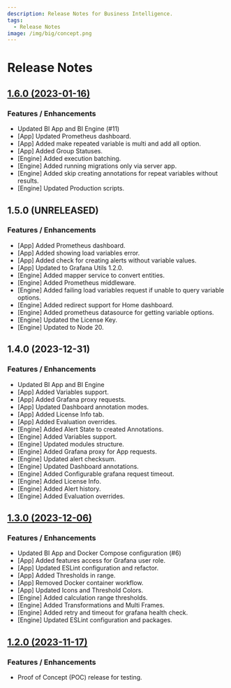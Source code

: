 ```yaml
---
description: Release Notes for Business Intelligence.
tags:
  - Release Notes
image: /img/big/concept.png
---
```



# Release Notes

## [1.6.0 (2023-01-16)](/blog/big-1.6.0-20240117/)

### Features / Enhancements

- Updated BI App and BI Engine (#11)
- [App] Updated Prometheus dashboard.
- [App] Added make repeated variable is multi and add all option.
- [App] Added Group Statuses.
- [Engine] Added execution batching.
- [Engine] Added running migrations only via server app.
- [Engine] Added skip creating annotations for repeat variables without results.
- [Engine] Updated Production scripts.

<Shorts
  src="https://www.youtube.com/embed/NG8eg1F5nX4"
  title="Business Intelligence App 1.6.0 for Grafana."
/>

## 1.5.0 (UNRELEASED)

### Features / Enhancements

- [App] Added Prometheus dashboard.
- [App] Added showing load variables error.
- [App] Added check for creating alerts without variable values.
- [App] Updated to Grafana Utils 1.2.0.
- [Engine] Added mapper service to convert entities.
- [Engine] Added Prometheus middleware.
- [Engine] Added failing load variables request if unable to query variable options.
- [Engine] Added redirect support for Home dashboard.
- [Engine] Added prometheus datasource for getting variable options.
- [Engine] Updated the License Key.
- [Engine] Updated to Node 20.

## 1.4.0 (2023-12-31)

### Features / Enhancements

- Updated BI App and BI Engine
- [App] Added Variables support.
- [App] Added Grafana proxy requests.
- [App] Updated Dashboard annotation modes.
- [App] Added License Info tab.
- [App] Added Evaluation overrides.
- [Engine] Added Alert State to created Annotations.
- [Engine] Added Variables support.
- [Engine] Updated modules structure.
- [Engine] Added Grafana proxy for App requests.
- [Engine] Updated alert checksum.
- [Engine] Updated Dashboard annotations.
- [Engine] Added Configurable grafana request timeout.
- [Engine] Added License Info.
- [Engine] Added Alert history.
- [Engine] Added Evaluation overrides.

## [1.3.0 (2023-12-06)](/blog/big-1.3.0-20231206/)

### Features / Enhancements

- Updated BI App and Docker Compose configuration (#6)
- [App] Added features access for Grafana user role.
- [App] Updated ESLint configuration and refactor.
- [App] Added Thresholds in range.
- [App] Removed Docker container workflow.
- [App] Updated Icons and Threshold Colors.
- [Engine] Added calculation range thresholds.
- [Engine] Added Transformations and Multi Frames.
- [Engine] Added retry and timeout for grafana health check.
- [Engine] Updated ESLint configuration and packages.

<Shorts
  src="https://www.youtube.com/embed/mAdwQ32SmMc"
  title="Business Intelligence App 1.3.0 for Grafana."
/>

## [1.2.0 (2023-11-17)](/blog/big-1.2.0-20231127/)

### Features / Enhancements

- Proof of Concept (POC) release for testing.

<Shorts
  src="https://www.youtube.com/embed/X2An_gbxX5k"
  title="Business Intelligence App 1.2.0 for Grafana."
/>
